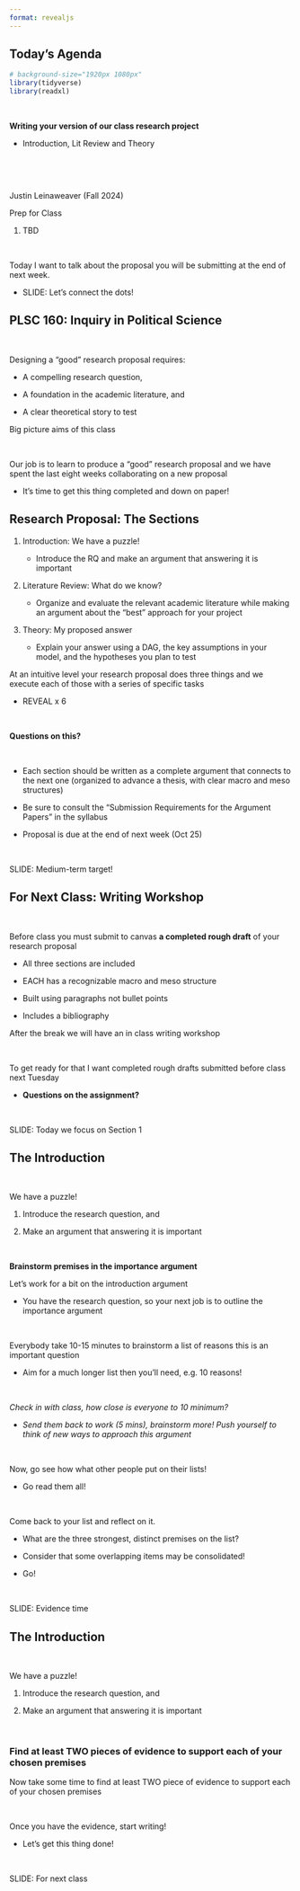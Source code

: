```yaml
---
format: revealjs
---
```


## Today's Agenda {background-image="Images/Background-Rally_v2.png" .center}

```r
# background-size="1920px 1080px"
library(tidyverse)
library(readxl)
```

<br>

::: {.r-fit-text}

**Writing your version of our class research project**

- Introduction, Lit Review and Theory

:::

<br>

<br>

::: r-stack
Justin Leinaweaver (Fall 2024)
:::

::: notes
Prep for Class

1. TBD

<br>

Today I want to talk about the proposal you will be submitting at the end of next week.

- SLIDE: Let's connect the dots!

:::



## PLSC 160: Inquiry in Political Science {background-image="Images/Background-Rally_v2.png"  .center}

<br>

::: {.r-fit-text}

Designing a "good" research proposal requires:

- A compelling research question,

- A foundation in the academic literature, and 

- A clear theoretical story to test
:::

::: notes

Big picture aims of this class

<br>

Our job is to learn to produce a "good" research proposal and we have spent the last eight weeks collaborating on a new proposal

- It's time to get this thing completed and down on paper!

:::



## Research Proposal: The Sections {background-image="Images/Background-Rally_v2.png" .center}

::: {.incremental}
1. Introduction: We have a puzzle!

    - Introduce the RQ and make an argument that answering it is important

2. Literature Review: What do we know?

    - Organize and evaluate the relevant academic literature while making an argument about the "best" approach for your project

3. Theory: My proposed answer

    - Explain your answer using a DAG, the key assumptions in your model, and the hypotheses you plan to test
:::

::: notes

At an intuitive level your research proposal does three things and we execute each of those with a series of specific tasks

- REVEAL x 6

<br>

**Questions on this?**

<br>

- Each section should be written as a complete argument that connects to the next one (organized to advance a thesis, with clear macro and meso structures)

- Be sure to consult the "Submission Requirements for the Argument Papers" in the syllabus

- Proposal is due at the end of next week (Oct 25)

<br>

SLIDE: Medium-term target!

:::



## For Next Class: Writing Workshop {background-image="Images/background-blue_triangles_flipped.png" .center}

<br>

Before class you must submit to canvas **a completed rough draft** of your research proposal

- All three sections are included 

- EACH has a recognizable macro and meso structure

- Built using paragraphs not bullet points

- Includes a bibliography

::: notes

After the break we will have an in class writing workshop

<br>

To get ready for that I want completed rough drafts submitted before class next Tuesday

- **Questions on the assignment?**

<br>

SLIDE: Today we focus on Section 1

:::




## The Introduction {background-image="Images/Background-Rally_v2.png" .center}

<br>

We have a puzzle!

1. Introduce the research question, and 

2. Make an argument that answering it is important

<br>

::: {.r-fit-text}
**Brainstorm premises in the importance argument**
:::

::: notes

Let's work for a bit on the introduction argument

- You have the research question, so your next job is to outline the importance argument

<br>

Everybody take 10-15 minutes to brainstorm a list of reasons this is an important question

- Aim for a much longer list then you'll need, e.g. 10 reasons!

<br>

*Check in with class, how close is everyone to 10 minimum?*

- *Send them back to work (5 mins), brainstorm more! Push yourself to think of new ways to approach this argument*

<br>

Now, go see how what other people put on their lists!

- Go read them all!

<br>

Come back to your list and reflect on it.

- What are the three strongest, distinct premises on the list?

- Consider that some overlapping items may be consolidated!

- Go!

<br>

SLIDE: Evidence time

:::



## The Introduction {background-image="Images/Background-Rally_v2.png" .center}

<br>

We have a puzzle!

1. Introduce the research question, and 

2. Make an argument that answering it is important

<br>

### Find at least TWO pieces of evidence to support each of your chosen premises

::: notes

Now take some time to find at least TWO piece of evidence to support each of your chosen premises

<br>

Once you have the evidence, start writing!

- Let's get this thing done!

<br>

SLIDE: For next class

:::









